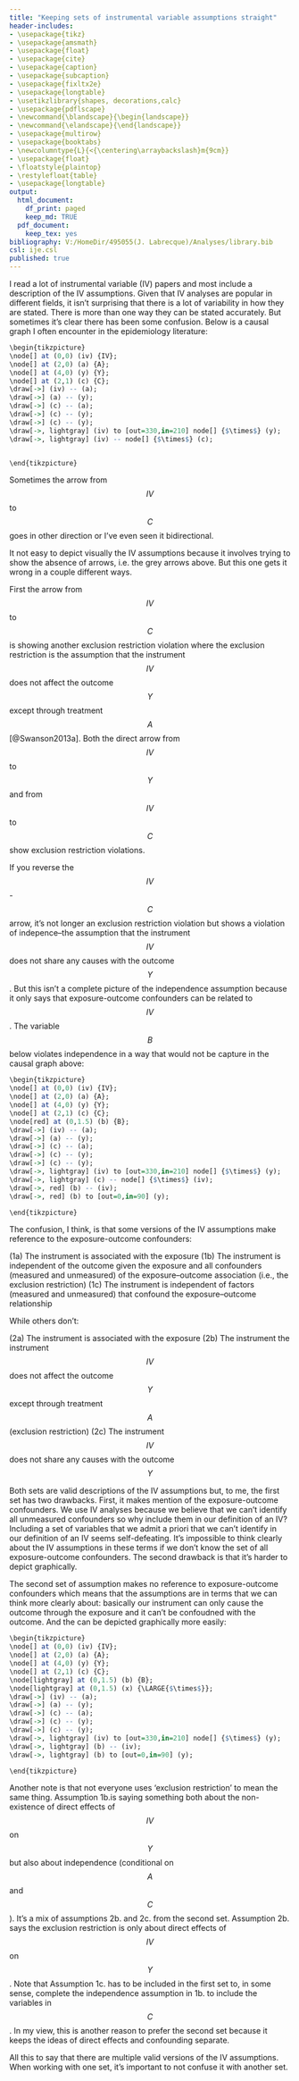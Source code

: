 ```yaml
---
title: "Keeping sets of instrumental variable assumptions straight"
header-includes:
- \usepackage{tikz}
- \usepackage{amsmath}
- \usepackage{float}
- \usepackage{cite}
- \usepackage{caption}
- \usepackage{subcaption}
- \usepackage{fixltx2e}
- \usepackage{longtable}
- \usetikzlibrary{shapes, decorations,calc}
- \usepackage{pdflscape}
- \newcommand{\blandscape}{\begin{landscape}}
- \newcommand{\elandscape}{\end{landscape}}
- \usepackage{multirow}
- \usepackage{booktabs}
- \newcolumntype{L}{<{\centering\arraybackslash}m{9cm}}
- \usepackage{float}
- \floatstyle{plaintop}
- \restylefloat{table}
- \usepackage{longtable}
output:
  html_document:
    df_print: paged
    keep_md: TRUE
  pdf_document:
    keep_tex: yes
bibliography: V:/HomeDir/495055(J. Labrecque)/Analyses/library.bib
csl: ije.csl
published: true
---
```


I read a lot of instrumental variable (IV) papers and most include a description of the IV assumptions. Given that IV analyses are popular in different fields, it isn't surprising that there is a lot of variability in how they are stated. There is more than one way they can be stated accurately. But sometimes it's clear there has been some confusion. Below is a causal graph I often encounter in the epidemiology literature:

```r
\begin{tikzpicture}
\node[] at (0,0) (iv) {IV};
\node[] at (2,0) (a) {A};
\node[] at (4,0) (y) {Y};
\node[] at (2,1) (c) {C};
\draw[->] (iv) -- (a);
\draw[->] (a) -- (y);
\draw[->] (c) -- (a);
\draw[->] (c) -- (y);
\draw[->] (c) -- (y);
\draw[->, lightgray] (iv) to [out=330,in=210] node[] {$\times$} (y);
\draw[->, lightgray] (iv) -- node[] {$\times$} (c);


\end{tikzpicture}
```

Sometimes the arrow from $$IV$$ to $$C$$ goes in other direction or I've even seen it bidirectional.

It not easy to depict visually the IV assumptions because it involves trying to show the absence of arrows, i.e. the grey arrows above. But this one gets it wrong in a couple different ways.

First the arrow from $$IV$$ to $$C$$ is showing another exclusion restriction violation where the exclusion restriction is the assumption that the instrument $$IV$$ does not affect the outcome $$Y$$ except through treatment $$A$$ [@Swanson2013a]. Both the direct arrow from $$IV$$ to $$Y$$ and from $$IV$$ to $$C$$ show exclusion restriction violations.

If you reverse the $$IV$$-$$C$$ arrow, it's not longer an exclusion restriction violation but shows a violation of indepence--the assumption that the instrument $$IV$$ does not share any causes with the outcome $$Y$$. But this isn't a complete picture of the independence assumption because it only says that exposure-outcome confounders can be related to $$IV$$. The variable $$B$$ below violates independence in a way that would not be capture in the causal graph above:  


```r
\begin{tikzpicture}
\node[] at (0,0) (iv) {IV};
\node[] at (2,0) (a) {A};
\node[] at (4,0) (y) {Y};
\node[] at (2,1) (c) {C};
\node[red] at (0,1.5) (b) {B};
\draw[->] (iv) -- (a);
\draw[->] (a) -- (y);
\draw[->] (c) -- (a);
\draw[->] (c) -- (y);
\draw[->] (c) -- (y);
\draw[->, lightgray] (iv) to [out=330,in=210] node[] {$\times$} (y);
\draw[->, lightgray] (c) -- node[] {$\times$} (iv);
\draw[->, red] (b) -- (iv);
\draw[->, red] (b) to [out=0,in=90] (y);

\end{tikzpicture}
```


The confusion, I think, is that some versions of the IV assumptions make reference to the exposure-outcome confounders:
  
  (1a) The instrument is associated with the exposure
  (1b) The instrument is independent of the outcome given the exposure and all confounders (measured and unmeasured) of the exposure–outcome association (i.e., the exclusion restriction)
  (1c) The instrument is independent of factors (measured and unmeasured) that confound the exposure–outcome relationship
  
While others don't:

  (2a) The instrument is associated with the exposure
  (2b) The instrument the instrument $$IV$$ does not affect the outcome $$Y$$ except through treatment $$A$$ (exclusion restriction)
  (2c) The instrument $$IV$$ does not share any causes with the outcome $$Y$$
  
Both sets are valid descriptions of the IV assumptions but, to me, the first set has two drawbacks. First, it makes mention of the exposure-outcome confounders. We use IV analyses because we believe that we can't identify all unmeasured confounders so why include them in our definition of an IV? Including a set of variables that we admit a priori that we can't identify in our definition of an IV seems self-defeating. It's impossible to think clearly about the IV assumptions in these terms if we don't know the set of all exposure-outcome confounders. The second drawback is that it's harder to depict graphically.

The second set of assumption makes no reference to exposure-outcome confounders which means that the assumptions are in terms that we can think more clearly about: basically our instrument can only cause the outcome through the exposure and it can't be confoudned with the outcome. And the can be depicted graphically more easily:

```r
\begin{tikzpicture}
\node[] at (0,0) (iv) {IV};
\node[] at (2,0) (a) {A};
\node[] at (4,0) (y) {Y};
\node[] at (2,1) (c) {C};
\node[lightgray] at (0,1.5) (b) {B};
\node[lightgray] at (0,1.5) (x) {\LARGE{$\times$}};
\draw[->] (iv) -- (a);
\draw[->] (a) -- (y);
\draw[->] (c) -- (a);
\draw[->] (c) -- (y);
\draw[->] (c) -- (y);
\draw[->, lightgray] (iv) to [out=330,in=210] node[] {$\times$} (y);
\draw[->, lightgray] (b) -- (iv);
\draw[->, lightgray] (b) to [out=0,in=90] (y);

\end{tikzpicture}
```

Another note is that not everyone uses 'exclusion restriction' to mean the same thing. Assumption 1b.is saying something both about the non-existence of direct effects of $$IV$$ on $$Y$$ but also about independence (conditional on $$A$$ and $$C$$). It's a mix of assumptions 2b. and 2c. from the second set. Assumption 2b. says the exclusion restriction is only about direct effects of $$IV$$ on $$Y$$. Note that Assumption 1c. has to be included in the first set to, in some sense, complete the independence assumption in 1b. to include the variables in $$C$$. In my view, this is another reason to prefer the second set because it keeps the ideas of direct effects and confounding separate.

All this to say that there are multiple valid versions of the IV assumptions. When working with one set, it's important to not confuse it with another set. 


